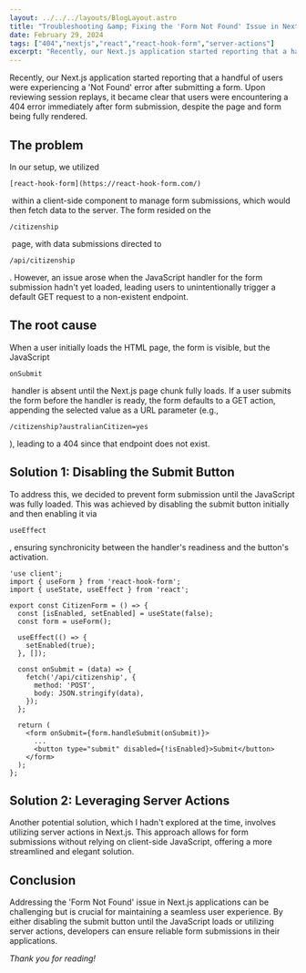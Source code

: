 ```yaml
---
layout: ../../../layouts/BlogLayout.astro
title: "Troubleshooting &amp; Fixing the 'Form Not Found' Issue in Next.js with React Hook Form"
date: February 29, 2024
tags: ["404","nextjs","react","react-hook-form","server-actions"]
excerpt: "Recently, our Next.js application started reporting that a handful of users were experiencing a 'Not Found' error after submitting a form. Upon reviewing ses..."
---
```


Recently, our Next.js application started reporting that a handful of users were experiencing a 'Not Found' error after submitting a form. Upon reviewing session replays, it became clear that users were encountering a 404 error immediately after form submission, despite the page and form being fully rendered.

## The problem

In our setup, we utilized 
```
[react-hook-form](https://react-hook-form.com/)
```
 within a client-side component to manage form submissions, which would then fetch data to the server. The form resided on the 
```
/citizenship
```
 page, with data submissions directed to 
```
/api/citizenship
```
. However, an issue arose when the JavaScript handler for the form submission hadn't yet loaded, leading users to unintentionally trigger a default GET request to a non-existent endpoint.

## The root cause

When a user initially loads the HTML page, the form is visible, but the JavaScript 
```
onSubmit
```
 handler is absent until the Next.js page chunk fully loads. If a user submits the form before the handler is ready, the form defaults to a GET action, appending the selected value as a URL parameter (e.g., 
```
/citizenship?australianCitizen=yes
```
), leading to a 404 since that endpoint does not exist.

## **Solution 1: Disabling the Submit Button**

To address this, we decided to prevent form submission until the JavaScript was fully loaded. This was achieved by disabling the submit button initially and then enabling it via 
```
useEffect
```
, ensuring synchronicity between the handler's readiness and the button's activation.

```
'use client';  
import { useForm } from 'react-hook-form';  
import { useState, useEffect } from 'react';  
  
export const CitizenForm = () => {  
  const [isEnabled, setEnabled] = useState(false);  
  const form = useForm();  
  
  useEffect(() => {  
    setEnabled(true);  
  }, []);  
  
  const onSubmit = (data) => {  
    fetch('/api/citizenship', {  
      method: 'POST',  
      body: JSON.stringify(data),  
    });  
  };  
  
  return (  
    <form onSubmit={form.handleSubmit(onSubmit)}>  
      ...  
      <button type="submit" disabled={!isEnabled}>Submit</button>  
    </form>  
  );  
};
```

## **Solution 2: Leveraging Server Actions**

Another potential solution, which I hadn't explored at the time, involves utilizing server actions in Next.js. This approach allows for form submissions without relying on client-side JavaScript, offering a more streamlined and elegant solution.

## Conclusion

Addressing the 'Form Not Found' issue in Next.js applications can be challenging but is crucial for maintaining a seamless user experience. By either disabling the submit button until the JavaScript loads or utilizing server actions, developers can ensure reliable form submissions in their applications.

_Thank you for reading!_